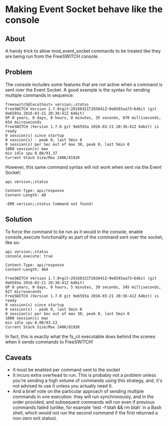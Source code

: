 
# Making Event Socket behave like the console 

 

## About

A handy trick to allow mod\_event\_socket commands to be treated like they are being run from the FreeSWITCH console.

## Problem

The console includes some features that are not active when a command is sent over the Event Socket. A good example is the syntax for sending multiple commands in sequence:

```text
freeswitch@localhost> version;;status
FreeSWITCH Version 1.7.0+git~20160321T203641Z~9e6593aa73~64bit (git 9e6593a 2016-03-21 20:36:41Z 64bit)
UP 0 years, 0 days, 0 hours, 0 minutes, 35 seconds, 870 milliseconds, 654 microseconds
FreeSWITCH (Version 1.7.0 git 9e6593a 2016-03-21 20:36:41Z 64bit) is ready
0 session(s) since startup
0 session(s) - peak 0, last 5min 0 
0 session(s) per Sec out of max 30, peak 0, last 5min 0 
1000 session(s) max
min idle cpu 0.00/91.37
Current Stack Size/Max 240K/8192K
```

However, this same command syntax will not work when sent via the Event Socket:

```text
api version;;status

Content-Type: api/response
Content-Length: 40

-ERR version;;status Command not found!
```

## Solution

To force the command to be run as it would in the console, enable console\_execute functionality as part of the command sent over the socket, like so:

```text
api version;;status
console_execute: true

Content-Type: api/response
Content-Length: 464

FreeSWITCH Version 1.7.0+git~20160321T203641Z~9e6593aa73~64bit (git 9e6593a 2016-03-21 20:36:41Z 64bit)
UP 0 years, 0 days, 0 hours, 5 minutes, 39 seconds, 345 milliseconds, 627 microseconds
FreeSWITCH (Version 1.7.0 git 9e6593a 2016-03-21 20:36:41Z 64bit) is ready
0 session(s) since startup
0 session(s) - peak 0, last 5min 0 
0 session(s) per Sec out of max 30, peak 0, last 5min 0 
1000 session(s) max
min idle cpu 0.00/93.13
Current Stack Size/Max 240K/8192K
```

In fact, this is exactly what the fs\_cli executable does behind the scenes when it sends commands to FreeSWITCH!

## Caveats

* It must be enabled per command sent to the socket
* It incurs extra overhead to run. This is probably not a problem unless you're sending a high volume of commands using this strategy, and, it's not advised to use it unless you actually need it.
* And a brief note on the particular approach of sending multiple commands in one execution: they will run synchronously, and in the order provided, and subsequent commands will run even if previous commands failed (unlike, for example 'test -f blah && rm blah' in a Bash shell, which would not run the second command if the first returned a non-zero exit status).


